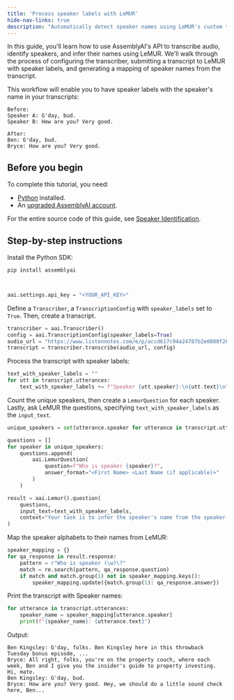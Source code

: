 ```yaml
---
title: 'Process speaker labels with LeMUR'
hide-nav-links: true
description: "Automatically detect speaker names using LeMUR's custom text input feature"
---
```



  






In this guide, you'll learn how to use AssemblyAI's API to transcribe audio, identify speakers, and infer their names using LeMUR. We'll walk through the process of configuring the transcriber, submitting a transcript to LeMUR with speaker labels, and generating a mapping of speaker names from the transcript.

This workflow will enable you to have speaker labels with the speaker's name in your transcripts:

```plain
Before:
Speaker A: G'day, bud.
Speaker B: How are you? Very good.

After:
Ben: G'day, bud.
Bryce: How are you? Very good.
```





## Before you begin

To complete this tutorial, you need:

- [Python](https://www.python.org/) installed.
- An <a href="https://www.assemblyai.com/dashboard/signup" target="_blank">upgraded AssemblyAI account</a>.

For the entire source code of this guide, see [Speaker Identification](https://github.com/AssemblyAI/cookbook/blob/master/lemur/speaker-identification.ipynb).





## Step-by-step instructions

Install the Python SDK:

```bash
pip install assemblyai
```



```python


aai.settings.api_key = "<YOUR_API_KEY>"
```

Define a `Transcriber`, a `TranscriptionConfig` with `speaker_labels` set to `True`. Then, create a transcript.

```python
transcriber = aai.Transcriber()
config = aai.TranscriptionConfig(speaker_labels=True)
audio_url = "https://www.listennotes.com/e/p/accd617c94a24787b2e0800f264b7a5e/"
transcript = transcriber.transcribe(audio_url, config)
```

Process the transcript with speaker labels:
```python
text_with_speaker_labels = ""
for utt in transcript.utterances:
    text_with_speaker_labels += f"Speaker {utt.speaker}:\n{utt.text}\n"
```

Count the unique speakers, then create a `LemurQuestion` for each speaker. Lastly, ask LeMUR the questions, specifying `text_with_speaker_labels` as the `input_text`.
```python
unique_speakers = set(utterance.speaker for utterance in transcript.utterances)

questions = []
for speaker in unique_speakers:
    questions.append(
        aai.LemurQuestion(
            question=f"Who is speaker {speaker}?",
            answer_format="<First Name> <Last Name (if applicable)>"
        )
    )

result = aai.Lemur().question(
    questions,
    input_text=text_with_speaker_labels,
    context="Your task is to infer the speaker's name from the speaker-labelled transcript"
)
```

Map the speaker alphabets to their names from LeMUR:
```python
speaker_mapping = {}
for qa_response in result.response:
    pattern = r"Who is speaker (\w)\?"
    match = re.search(pattern, qa_response.question)
    if match and match.group(1) not in speaker_mapping.keys():
        speaker_mapping.update({match.group(1): qa_response.answer})
```

Print the transcript with Speaker names:
```python
for utterance in transcript.utterances:
    speaker_name = speaker_mapping[utterance.speaker]
    print(f"{speaker_name}: {utterance.text}")
```

Output:
```plain
Ben Kingsley: G'day, folks. Ben Kingsley here in this throwback Tuesday bonus episode, ...
Bryce: All right, folks, you're on the property couch, where each week, Ben and I give you the insider's guide to property investing. Hi, mate.
Ben Kingsley: G'day, bud.
Bryce: How are you? Very good. Hey, we should do a little sound check here, Ben...
```





